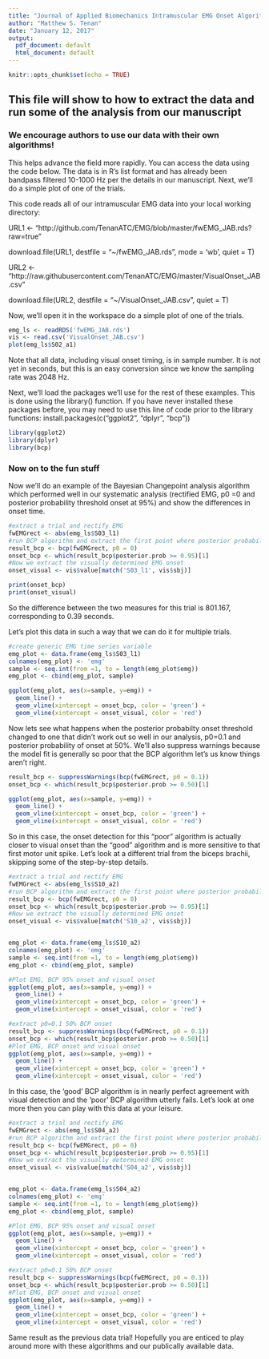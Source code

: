 ---
title: "Journal of Applied Biomechanics Intramuscular EMG Onset Algorithms"
author: "Matthew S. Tenan"
date: "January 12, 2017"
output:
  pdf_document: default
  html_document: default
---

```{r setup, include=FALSE}
knitr::opts_chunk$set(echo = TRUE)
```

## This file will show to how to extract the data and run some of the analysis from our manuscript

### We encourage authors to use our data with their own algorithms!  
This helps advance the field more rapidly.
You can access the data using the code below.  The data is in R's list format and has already been bandpass filtered 10-1000 Hz
per the details in our manuscript.  Next, we'll do a simple plot of one of the trials.

This code reads all of our intramuscular EMG data into your local working directory:

URL1 <- "http://github.com/TenanATC/EMG/blob/master/fwEMG_JAB.rds?raw=true"

download.file(URL1, destfile = "~/fwEMG_JAB.rds", mode = 'wb', quiet = T)

URL2 <- "http://raw.githubusercontent.com/TenanATC/EMG/master/VisualOnset_JAB.csv"

download.file(URL2, destfile = "~/VisualOnset_JAB.csv", quiet = T)


Now, we'll open it in the workspace do a simple plot of one of the trials.
```{r openfile}
emg_ls <- readRDS('fwEMG_JAB.rds')
vis <- read.csv('VisualOnset_JAB.csv')
plot(emg_ls$S02_a1)
```

Note that all data, including visual onset timing, is in sample number.  It is not yet in seconds, but this is an easy conversion since we know the sampling rate was 2048 Hz.


Next, we'll load the packages we'll use for the rest of these examples.  This is done using the library() function.  If you have never installed these packages before, you may need to use this line of code prior to the library functions:
install.packages(c("ggplot2", "dplyr", "bcp"))

```{r packageinstall}
library(ggplot2)
library(dplyr)
library(bcp)
```

### Now on to the fun stuff
Now we'll do an example of the Bayesian Changepoint analysis algorithm which performed well in our systematic analysis (rectified EMG, p0 =0 and posterior probability threshold onset at 95%) and show the differences in onset time.
```{r Run BCP Analysis compare with Visual}
#extract a trial and rectify EMG
fwEMGrect <- abs(emg_ls$S03_l1)
#run BCP algorithm and extract the first point where posterior probability of onset is 95%
result_bcp <- bcp(fwEMGrect, p0 = 0)
onset_bcp <- which(result_bcp$posterior.prob >= 0.95)[1]
#Now we extract the visually determined EMG onset
onset_visual <- vis$value[match('S03_l1', vis$sbj)]

print(onset_bcp)
print(onset_visual)

```

So the difference between the two measures for this trial is 801.167, corresponding to 0.39 seconds.

Let's plot this data in such a way that we can do it for multiple trials.
```{r}
#create generic EMG time series variable
emg_plot <- data.frame(emg_ls$S03_l1) 
colnames(emg_plot) <- 'emg'
sample <- seq.int(from =1, to = length(emg_plot$emg))
emg_plot <- cbind(emg_plot, sample)

ggplot(emg_plot, aes(x=sample, y=emg)) + 
  geom_line() + 
  geom_vline(xintercept = onset_bcp, color = 'green') +
  geom_vline(xintercept = onset_visual, color = 'red')
```

Now lets see what happens when the posterior probabilty onset threshold changed to one that didn't work out so well in our analysis, p0=0.1 and posterior probability of onset at 50%.  We'll also suppress warnings because the model fit is generally so poor that the BCP algorithm let's us know things aren't right.
```{r}
result_bcp <- suppressWarnings(bcp(fwEMGrect, p0 = 0.1))
onset_bcp <- which(result_bcp$posterior.prob >= 0.50)[1]

ggplot(emg_plot, aes(x=sample, y=emg)) + 
  geom_line() + 
  geom_vline(xintercept = onset_bcp, color = 'green') +
  geom_vline(xintercept = onset_visual, color = 'red')
```

So in this case, the onset detection for this "poor" algorithm is actually closer to visual onset than the "good" algorithm and is more sensitive to that first motor unit spike.  Let's look at a different trial from the biceps brachii, skipping some of the step-by-step details.

```{r}
#extract a trial and rectify EMG
fwEMGrect <- abs(emg_ls$S10_a2)
#run BCP algorithm and extract the first point where posterior probability of onset is 95%
result_bcp <- bcp(fwEMGrect, p0 = 0)
onset_bcp <- which(result_bcp$posterior.prob >= 0.95)[1]
#Now we extract the visually determined EMG onset
onset_visual <- vis$value[match('S10_a2', vis$sbj)]


emg_plot <- data.frame(emg_ls$S10_a2) 
colnames(emg_plot) <- 'emg'
sample <- seq.int(from =1, to = length(emg_plot$emg))
emg_plot <- cbind(emg_plot, sample)

#Plot EMG, BCP 95% onset and visual onset
ggplot(emg_plot, aes(x=sample, y=emg)) + 
  geom_line() + 
  geom_vline(xintercept = onset_bcp, color = 'green') +
  geom_vline(xintercept = onset_visual, color = 'red')

#extract p0=0.1 50% BCP onset
result_bcp <- suppressWarnings(bcp(fwEMGrect, p0 = 0.1))
onset_bcp <- which(result_bcp$posterior.prob >= 0.50)[1]
#Plot EMG, BCP onset and visual onset
ggplot(emg_plot, aes(x=sample, y=emg)) + 
  geom_line() + 
  geom_vline(xintercept = onset_bcp, color = 'green') +
  geom_vline(xintercept = onset_visual, color = 'red')
```

In this case, the 'good' BCP algorithm is in nearly perfect agreement with visual detection and the 'poor' BCP algorithm utterly fails. 
Let's look at one more then you can play with this data at your leisure.
```{r}
#extract a trial and rectify EMG
fwEMGrect <- abs(emg_ls$S04_a2)
#run BCP algorithm and extract the first point where posterior probability of onset is 95%
result_bcp <- bcp(fwEMGrect, p0 = 0)
onset_bcp <- which(result_bcp$posterior.prob >= 0.95)[1]
#Now we extract the visually determined EMG onset
onset_visual <- vis$value[match('S04_a2', vis$sbj)]


emg_plot <- data.frame(emg_ls$S04_a2) 
colnames(emg_plot) <- 'emg'
sample <- seq.int(from =1, to = length(emg_plot$emg))
emg_plot <- cbind(emg_plot, sample)

#Plot EMG, BCP 95% onset and visual onset
ggplot(emg_plot, aes(x=sample, y=emg)) + 
  geom_line() + 
  geom_vline(xintercept = onset_bcp, color = 'green') +
  geom_vline(xintercept = onset_visual, color = 'red')

#extract p0=0.1 50% BCP onset
result_bcp <- suppressWarnings(bcp(fwEMGrect, p0 = 0.1))
onset_bcp <- which(result_bcp$posterior.prob >= 0.50)[1]
#Plot EMG, BCP onset and visual onset
ggplot(emg_plot, aes(x=sample, y=emg)) + 
  geom_line() + 
  geom_vline(xintercept = onset_bcp, color = 'green') +
  geom_vline(xintercept = onset_visual, color = 'red')
```

Same result as the previous data trial! Hopefully you are enticed to play around more with these algorithms and our publically available data.
